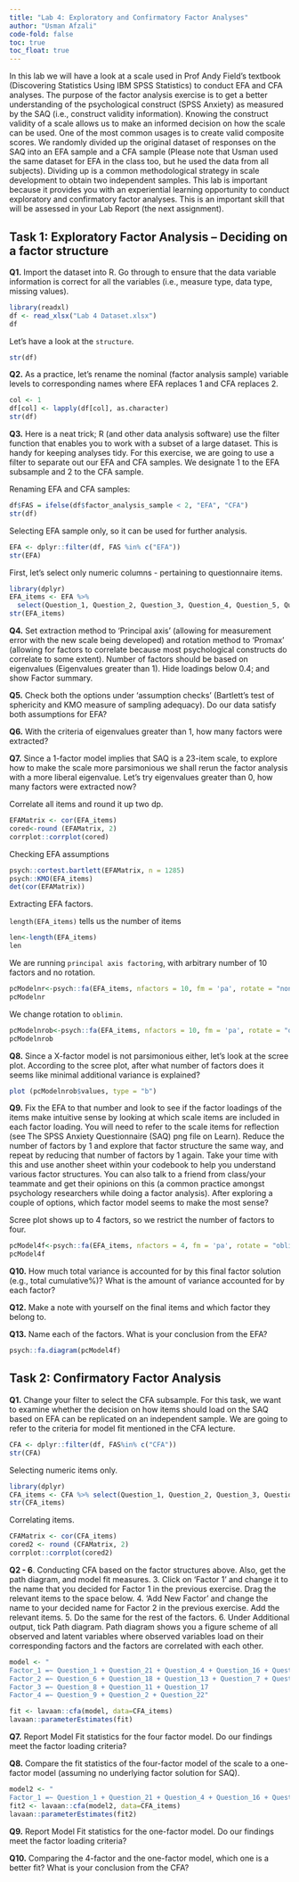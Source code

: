 ```yaml
---
title: "Lab 4: Exploratory and Confirmatory Factor Analyses"
author: "Usman Afzali"
code-fold: false
toc: true
toc_float: true
---
```


In this lab we will have a look at a scale used in Prof Andy Field's textbook (Discovering Statistics Using IBM SPSS Statistics) to conduct EFA and CFA analyses. The purpose of the factor analysis exercise is to get a better understanding of the psychological construct (SPSS Anxiety) as measured by the SAQ (i.e., construct validity information). Knowing the construct validity of a scale allows us to make an informed decision on how the scale can be used. One of the most common usages is to create valid composite scores. We randomly divided up the original dataset of responses on the SAQ into an EFA sample and a CFA sample (Please note that Usman used the same dataset for EFA in the class too, but he used the data from all subjects). Dividing up is a common methodological strategy in scale development to obtain two independent samples. This lab is important because it provides you with an experiential learning opportunity to conduct exploratory and confirmatory factor analyses. This is an important skill that will be assessed in your Lab Report (the next assignment).

## Task 1: Exploratory Factor Analysis -- Deciding on a factor structure

**Q1.** Import the dataset into R. Go through to ensure that the data variable information is correct for all the variables (i.e., measure type, data type, missing values).

```r
library(readxl)
df <- read_xlsx("Lab 4 Dataset.xlsx")
df
```

Let's have a look at the `structure`.

```r
str(df)
```

**Q2.** As a practice, let's rename the nominal (factor analysis sample) variable levels to corresponding names where EFA replaces 1 and CFA replaces 2.

```r
col <- 1
df[col] <- lapply(df[col], as.character)
str(df)
```

**Q3.** Here is a neat trick; R (and other data analysis software) use the filter function that enables you to work with a subset of a large dataset. This is handy for keeping analyses tidy. For this exercise, we are going to use a filter to separate out our EFA and CFA samples. We designate 1 to the EFA subsample and 2 to the CFA sample.

Renaming EFA and CFA samples:

```r
df$FAS = ifelse(df$factor_analysis_sample < 2, "EFA", "CFA")
str(df)
```

Selecting EFA sample only, so it can be used for further analysis.

```r
EFA <- dplyr::filter(df, FAS %in% c("EFA"))
str(EFA)
```

First, let's select only numeric columns - pertaining to questionnaire items.

```r
library(dplyr)
EFA_items <- EFA %>%
  select(Question_1, Question_2, Question_3, Question_4, Question_5, Question_6, Question_7, Question_8, Question_9, Question_10, Question_11, Question_12, Question_13, Question_14, Question_15, Question_16, Question_17, Question_18, Question_19, Question_20, Question_21, Question_22, Question_23)
str(EFA_items)
```

**Q4.** Set extraction method to 'Principal axis' (allowing for measurement error with the new scale being developed) and rotation method to 'Promax' (allowing for factors to correlate because most psychological constructs do correlate to some extent). Number of factors should be based on eigenvalues (Eigenvalues greater than 1). Hide loadings below 0.4; and show Factor summary.

**Q5.** Check both the options under 'assumption checks' (Bartlett's test of sphericity and KMO measure of sampling adequacy). Do our data satisfy both assumptions for EFA?

**Q6.** With the criteria of eigenvalues greater than 1, how many factors were extracted?

**Q7.** Since a 1-factor model implies that SAQ is a 23-item scale, to explore how to make the scale more parsimonious we shall rerun the factor analysis with a more liberal eigenvalue. Let's try eigenvalues greater than 0, how many factors were extracted now?

Correlate all items and round it up two dp.

```r
EFAMatrix <- cor(EFA_items)
cored<-round (EFAMatrix, 2)
corrplot::corrplot(cored)
```

Checking EFA assumptions

```r
psych::cortest.bartlett(EFAMatrix, n = 1285)
psych::KMO(EFA_items)
det(cor(EFAMatrix))
```

Extracting EFA factors.

`length(EFA_items)` tells us the number of items

```r
len<-length(EFA_items)
len
```

We are running `principal axis factoring`, with arbitrary number of 10 factors and no rotation.

```r
pcModelnr<-psych::fa(EFA_items, nfactors = 10, fm = 'pa', rotate = "none")
pcModelnr
```

We change rotation to `oblimin`.

```r
pcModelnrob<-psych::fa(EFA_items, nfactors = 10, fm = 'pa', rotate = "oblimin")
pcModelnrob
```

**Q8.** Since a X-factor model is not parsimonious either, let's look at the scree plot. According to the scree plot, after what number of factors does it seems like minimal additional variance is explained?

```r
plot (pcModelnrob$values, type = "b")
```

**Q9.** Fix the EFA to that number and look to see if the factor loadings of the items make intuitive sense by looking at which scale items are included in each factor loading. You will need to refer to the scale items for reflection (see The SPSS Anxiety Questionnaire (SAQ) png file on Learn). Reduce the number of factors by 1 and explore that factor structure the same way, and repeat by reducing that number of factors by 1 again. Take your time with this and use another sheet within your codebook to help you understand various factor structures. You can also talk to a friend from class/your teammate and get their opinions on this (a common practice amongst psychology researchers while doing a factor analysis). After exploring a couple of options, which factor model seems to make the most sense?

Scree plot shows up to 4 factors, so we restrict the number of factors to four.

```r
pcModel4f<-psych::fa(EFA_items, nfactors = 4, fm = 'pa', rotate = "oblimin")
pcModel4f
```

**Q10.** How much total variance is accounted for by this final factor solution (e.g., total cumulative%)? What is the amount of variance accounted for by each factor?

**Q12.** Make a note with yourself on the final items and which factor they belong to.

**Q13.** Name each of the factors. What is your conclusion from the EFA?

```r
psych::fa.diagram(pcModel4f)
```

## Task 2: Confirmatory Factor Analysis

**Q1.** Change your filter to select the CFA subsample. For this task, we want to examine whether the decision on how items should load on the SAQ based on EFA can be replicated on an independent sample. We are going to refer to the criteria for model fit mentioned in the CFA lecture.

```r
CFA <- dplyr::filter(df, FAS%in% c("CFA"))
str(CFA)
```

Selecting numeric items only.

```r
library(dplyr)
CFA_items <- CFA %>% select(Question_1, Question_2, Question_3, Question_4, Question_5, Question_6, Question_7, Question_8, Question_9, Question_10, Question_11, Question_12, Question_13, Question_14, Question_15, Question_16, Question_17, Question_18, Question_19, Question_20, Question_21, Question_22, Question_23)
str(CFA_items)
```

Correlating items.

```r
CFAMatrix <- cor(CFA_items)
cored2 <- round (CFAMatrix, 2)
corrplot::corrplot(cored2)
```

**Q2 - 6**. Conducting CFA based on the factor structures above. Also, get the path diagram, and model fit measures. 3. Click on 'Factor 1' and change it to the name that you decided for Factor 1 in the previous exercise. Drag the relevant items to the space below. 4. 'Add New Factor' and change the name to your decided name for Factor 2 in the previous exercise. Add the relevant items. 5. Do the same for the rest of the factors. 6. Under Additional output, tick Path diagram. Path diagram shows you a figure scheme of all observed and latent variables where observed variables load on their corresponding factors and the factors are correlated with each other.

```r
model <- "
Factor_1 =~ Question_1 + Question_21 + Question_4 + Question_16 + Question_12 + Question_20 + Question_5 + Question_3
Factor_2 =~ Question_6 + Question_18 + Question_13 + Question_7 + Question_14 + Question_10
Factor_3 =~ Question_8 + Question_11 + Question_17
Factor_4 =~ Question_9 + Question_2 + Question_22"
```

```r
fit <- lavaan::cfa(model, data=CFA_items)
lavaan::parameterEstimates(fit)
```

**Q7.** Report Model Fit statistics for the four factor model. Do our findings meet the factor loading criteria?

**Q8.** Compare the fit statistics of the four-factor model of the scale to a one-factor model (assuming no underlying factor solution for SAQ).

```r
model2 <- "
Factor_1 =~ Question_1 + Question_21 + Question_4 + Question_16 + Question_12 + Question_20 + Question_5 + Question_3 + Question_6 + Question_18 + Question_13 + Question_7 + Question_14 + Question_10 + Question_8 + Question_11 + Question_17 + Question_9 + Question_2 + Question_22"
fit2 <- lavaan::cfa(model2, data=CFA_items)
lavaan::parameterEstimates(fit2)
```

**Q9.** Report Model Fit statistics for the one-factor model. Do our findings meet the factor loading criteria?

**Q10.** Comparing the 4-factor and the one-factor model, which one is a better fit? What is your conclusion from the CFA?
